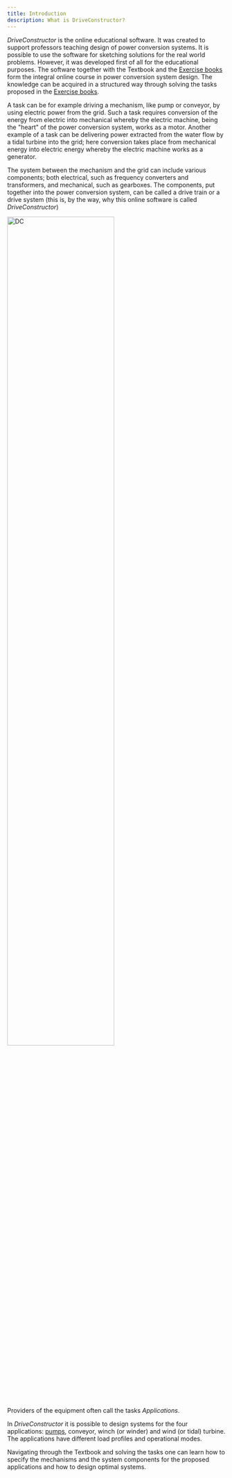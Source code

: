 ```yaml
---
title: Introduction
description: What is DriveConstructor?
---
```


_DriveConstructor_ is the online educational software. It was created to support
professors teaching design of power conversion systems. It is possible to use
the software for sketching solutions for the real world problems. However, it
was developed first of all for the educational purposes. The software together
with the Textbook and the [Exercise books](/docs/exercises) form the integral
online course in power conversion system design. The knowledge can be acquired
in a structured way through solving the tasks proposed in the
[Exercise books](/docs/exercises).

A task can be for example driving a mechanism, like pump or conveyor, by using
electric power from the grid. Such a task requires conversion of the energy from
electric into mechanical whereby the electric machine, being the "heart" of the
power conversion system, works as a motor. Another example of a task can be
delivering power extracted from the water flow by a tidal turbine into the grid;
here conversion takes place from mechanical energy into electric energy whereby
the electric machine works as a generator.

The system between the mechanism and the grid can include various components;
both electrical, such as frequency converters and transformers, and mechanical,
such as gearboxes. The components, put together into the power conversion
system, can be called a drive train or a drive system (this is, by the way, why
this online software is called _DriveConstructor_)


<img src={dcImage.src} alt="DC" width="70%" height="70%" />

Providers of the equipment often call the tasks _Applications_.

In _DriveConstructor_ it is possible to design systems for the four
applications: [pumps](/docs/textbook/applications/pumps), conveyor, winch (or
winder) and wind (or tidal) turbine. The applications have different load
profiles and operational modes.

Navigating through the Textbook and solving the tasks one can learn how to
specify the mechanisms and the system components for the proposed applications
and how to design optimal systems.
